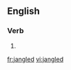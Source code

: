 ==English==

===Verb===
{{head|en|verb form}}

# {{en-past of|jangle}}

[[fr:jangled]]
[[vi:jangled]]